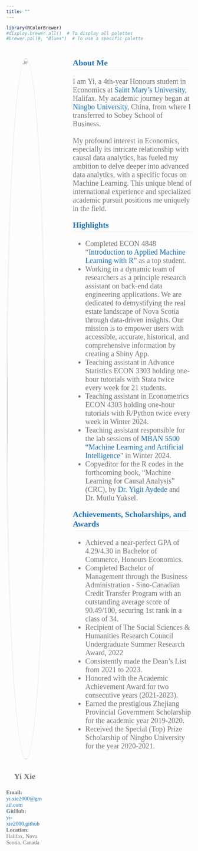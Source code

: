 ```yaml
---
title: ""
---
```

```r
library(RColorBrewer)
#display.brewer.all()  # To display all palettes
#brewer.pal(9, "Blues")  # To use a specific palette
```
<!-- Add a container for the entire page content -->
<div style="font-family: 'Georgia', serif; color: #737373; max-width: 100%; display: flex;">

  <!-- Sidebar content -->
  <div style="font-family: 'Georgia', serif; color: #737373; margin-right: 80px; margin-top: 30px; width: 20%;">
  <img src="Picture1.jpg" alt="Yi Xie" style="width: 100%; border-radius: 50%; border: 3px solid #F0F0F0; margin-bottom: 10px;"/>
    <p style="font-family: 'Georgia', serif; color: #737373; text-align: center;font-size: 22px">
    <strong>Yi Xie</strong><br>
  </p>
  <p style="font-size: 15px;">
    <strong>Email:</strong><br> <a href="mailto:yi.xie2000@gmail.com" style="color: #2171B5; text-decoration: none;">yi.xie2000@gmail.com</a><br>
    <strong>GitHub:</strong><br> <a href="https://yi-xie2000.github.io/yixie/" target="_blank" style="color: #2171B5; text-decoration: none;">yi-xie2000.github</a><br>
    <strong>Location:</strong><br> Halifax, Nova Scotia, Canada</a><br>
  </p>
  </div>

  <!-- Main content -->
  <div style="font-family: 'Georgia', serif; color: #737373; max-width: 80%; margin: auto;">

  <h2 style="font-size: 22px; color: #2171B5; font-weight: bold; margin-bottom: 10px; border-bottom: 1px solid #F0F0F0; padding-bottom: 5px;">
    About Me
</h2>
  <p style="font-size: 20px;">
    I am Yi, a 4th-year Honours student in Economics at <a href="https://www.smu.ca/" target="_blank" style="color: #2171B5; text-decoration: none;">Saint Mary's University</a>, Halifax. My academic journey began at <a href="https://www.nbu.edu.cn" target="_blank" style="color: #2171B5; text-decoration: none;">Ningbo University</a>, China, from where I transferred to Sobey School of Business.<br><br>
    My profound interest in Economics, especially its intricate relationship with causal data analytics, has fueled my ambition to delve deeper into advanced data analytics, with a specific focus on Machine Learning. This unique blend of international experience and specialized academic pursuit positions me uniquely in the field.
  </p>

  <h2 style="font-size: 22px; color: #2171B5;font-weight: bold; margin-top: 20px; border-bottom: 1px solid #F0F0F0; padding-bottom: 5px;">Highlights</h2>
  <ul style="font-size: 20px; color: #737373;">
    <li>Completed ECON 4848 "<a href="https://yaydede.github.io/Toolbox/" target="_blank" style="color: #2171B5; text-decoration: none;">Introduction to Applied Machine Learning with R</a>" as a top student.</li>
    <li>Working in a dynamic team of researchers as a principle research assistant on back-end data engineering applications. We are dedicated to demystifying the real estate landscape of Nova Scotia through data-driven insights. Our mission is to empower users with accessible, accurate, historical, and comprehensive information by creating a Shiny App.</li>
    <li>Teaching assistant in Advance Statistics ECON 3303 holding one-hour tutorials with Stata twice every week for 21 students.</li>
    <li>Teaching assistant in Econometrics ECON 4303 holding one-hour tutorials with R/Python twice every week in Winter 2024.</li>
    <li>Teaching assistant responsible for the lab sessions of <a href="https://www.smu.ca/mban/index.html" target="_blank" style="color: #2171B5; text-decoration: none;">MBAN 5500 "Machine Learning and Artificial Intelligence</a>" in Winter 2024.</li>
    <li>Copyeditor for the R codes in the forthcoming book, "Machine Learning for Causal Analysis" (CRC), by <a href="https://yaydede.github.io" target="_blank" style="color: #2171B5; text-decoration: none;">Dr. Yigit Aydede</a> and Dr. Mutlu Yuksel.</li>
  </ul>
  
  <h2 style="font-size: 22px; color: #2171B5;font-weight: bold; margin-top: 20px; border-bottom: 1px solid #F0F0F0; padding-bottom: 5px;">Achievements, Scholarships, and Awards</h2>
  <ul style="font-size: 20px; color: #737373;">
    <li>Achieved a near-perfect GPA of 4.29/4.30 in Bachelor of Commerce, Honours Economics.</li>
    <li>Completed Bachelor of Management through the Business Administration - Sino-Canadian Credit Transfer Program with an outstanding average score of 90.49/100, securing 1st rank in a class of 34.</li>
    <li>Recipient of The Social Sciences & Humanities Research Council Undergraduate Summer Research Award, 2022</li>
    <li>Consistently made the Dean’s List from 2021 to 2023.</li>
    <li>Honored with the Academic Achievement Award for two consecutive years (2021-2023).</li>
    <li>Earned the prestigious Zhejiang Provincial Government Scholarship for the academic year 2019-2020.</li>
    <li>Received the Special (Top) Prize Scholarship of Ningbo University for the year 2020-2021.</li>
  </ul>
  </div>

</div>